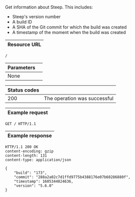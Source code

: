 Get information about Steep. This includes:

* Steep's version number
* A build ID
* A SHA of the Git commit for which the build was created
* A timestamp of the moment when the build was created

| Resource URL |
| ------------ |

```http
/
```

| Parameters   |                              |
| ------------ | ---------------------------- |
| None         |                              |

| Status codes |                              |
| ------------ | ---------------------------- |
| 200          | The operation was successful |

| Example request |
| --------------- |

```http
GET / HTTP/1.1
```

| Example response |
| ---------------- |

```http
HTTP/1.1 200 OK
content-encoding: gzip
content-length: 131
content-type: application/json

{
    "build": "173",
    "commit": "288a2a02c7d1ffd9775b4388176e07b60286880f",
    "timestamp": 1605344824636,
    "version": "5.6.0"
}
```
